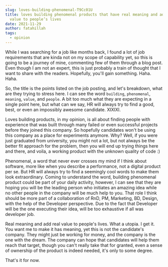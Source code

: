 ```yaml
---
slug: loves-building-phenomenal-T9Cc01U
title: loves building phenomenal products that have real meaning and add real
  value to people’s lives
date: 2021-11-29
author: fatahillah
tags:
  - opinion
---
```

While I was searching for a job like months back, I found a lot of job requirements that are kinda not on my scope of capability yet, so this is going to be a journey of mine, commenting few of them through a blog post. Even though I am not an expert, this is just probably a train of thought that I want to share with the readers. Hopefully, you'll gain something. Haha. Haha.

So, the title is the points listed on the job posting, and let's breakdown, what are they trying to stress here. I can see the word `building`, `phenomenal`, `meaning`, `value`, and `people`. A bit too much what they are expecting in a single point here, but what can we say, HR will always try to find a good, best, or even an impossibly awesome candidate. XIXIXI.

Loves building products, in my opinion, is all about finding people with experience that was built through many failed or even successful projects before they joined this company. So hopefully candidates won't be using this company as a place for experiments anymore. Why? Well, if you were just graduated from university, you might not a lot, but not always be the better fit approach for the problem, then you will end up trying things here and there, and voila, a working product with the unknown quality of code :)

Phenomenal, a word that never ever crosses my mind if I think about software, more like when you describe a performance, not a digital product per se. But HR will always try to find a seemingly cool words to make them look extraordinary. Coming to understand the word, building phenomenal product could be part of your daily activity, however, I can see that they are hoping you will be the leading person who initiates an amazing idea while no other people in the company will be much help to you. That role I think should be more part of a collaboration of RnD, PM, Marketing, BD, Design, with the help of the Developer perspective. Due to the fact that Developer will be the one executing their idea, will be too exhaustive if all was developer job.

Real meaning and add real value to people's lives. What a utopia. I get it. You want me to make it has meaning, yet this is not the candidate's company. They might just be working for money, and the company is the one with the dream. The company can hope that candidates will help them reach that target, though you can't really take that for granted, even a sense of ownership of the product is indeed needed, it's only to some degree.

That's it for now.